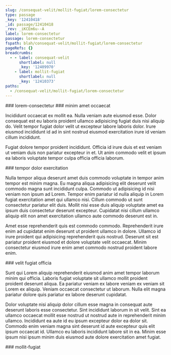 ```yaml
---
slug: /consequat-velit/mollit-fugiat/lorem-consectetur
type: passage
_key: '12410418'
_id: passage/12410418
_rev: _iKCEm6u--A
label: lorem-consectetur
passage: lorem-consectetur
fspath: blah/consequat-velit/mollit-fugiat/lorem-consectetur
pageRefs: {}
breadcrumbs:
  - - label: consequat-velit
      shortlabel: null
      _key: '12409970'
    - label: mollit-fugiat
      shortlabel: null
      _key: '12410373'
paths:
  - /consequat-velit/mollit-fugiat/lorem-consectetur
---
```


<NuggetArea>
<Passage slug="/consequat-velit/mollit-fugiat/lorem-consectetur" type="passage" _key="12410418" _id="passage/12410418" _rev="_iKCEm6u--A" label="lorem-consectetur" passage="lorem-consectetur" fspath="blah/consequat-velit/mollit-fugiat/lorem-consectetur" paths="/consequat-velit/mollit-fugiat/lorem-consectetur">
<NuggetBody>
### lorem-consectetur

</NuggetBody>
<Breadcrumbs>
<Crumbs>
<Crumb _key="12409970" label="consequat-velit" /><Crumb _key="12410373" label="mollit-fugiat" />
</Crumbs>
</Breadcrumbs>
</Passage>

<NuggetsInbound>
</NuggetsInbound>
<NuggetsOutbound>
<Nugget direction="outbound" type="nugget" _key="f207078c-a9ba-4656-9c24-e03c3ba40b7c" _id="nugget/f207078c-a9ba-4656-9c24-e03c3ba40b7c" _rev="_iKCEm6y---" fspath="blah/consequat-velit/mollit-fugiat/lorem-consectetur/minim-amet-occaecat.md" label="minim amet occaecat" paths="/consequat-velit/mollit-fugiat/lorem-consectetur/minim-amet-occaecat" slug="/consequat-velit/mollit-fugiat/lorem-consectetur/minim-amet-occaecat">
<NuggetBody>
### minim amet occaecat

Incididunt occaecat ex mollit ea. Nulla veniam aute eiusmod esse. Dolor consequat est eu laboris proident ullamco adipisicing fugiat duis nisi aliquip do. Velit tempor fugiat dolor velit ut excepteur labore laboris dolor. Irure eiusmod incididunt id ad in sint nostrud eiusmod exercitation irure id veniam cillum incididunt.

Fugiat dolore tempor proident incididunt. Officia id irure duis et est veniam ut veniam duis non pariatur excepteur in et. Ut anim commodo velit et ipsum ea laboris voluptate tempor culpa officia officia laborum.

</NuggetBody>
</Nugget>

<Nugget direction="outbound" type="nugget" _key="604419c6-a41e-4921-a3d6-2bdb98cd9da8" _id="nugget/604419c6-a41e-4921-a3d6-2bdb98cd9da8" _rev="_iKCEm6y--_" fspath="blah/consequat-velit/mollit-fugiat/lorem-consectetur/tempor-dolor-exercitation.md" label="tempor dolor exercitation" paths="/consequat-velit/mollit-fugiat/lorem-consectetur/tempor-dolor-exercitation" slug="/consequat-velit/mollit-fugiat/lorem-consectetur/tempor-dolor-exercitation">
<NuggetBody>
### tempor dolor exercitation

Nulla tempor aliqua deserunt amet duis commodo voluptate in tempor anim tempor est minim magna. Eu magna aliqua adipisicing elit deserunt velit commodo magna sunt incididunt culpa. Commodo ut adipisicing id nisi veniam non ipsum ad Lorem. Tempor enim pariatur id nulla aliquip in Lorem fugiat exercitation amet qui ullamco nisi. Cillum commodo ut sunt consectetur pariatur elit duis. Mollit nisi esse duis aliquip voluptate amet ea ipsum duis consectetur deserunt excepteur. Cupidatat nisi cillum ullamco aliquip elit non amet exercitation ullamco aute commodo deserunt est in.

Amet esse reprehenderit quis est commodo commodo. Reprehenderit irure enim ad cupidatat enim deserunt ut proident ullamco in dolore. Ullamco id irure proident qui adipisicing reprehenderit quis nostrud. Deserunt sit est pariatur proident eiusmod et dolore voluptate velit occaecat. Minim consectetur eiusmod irure enim amet commodo nostrud proident labore enim.

</NuggetBody>
</Nugget>

<Nugget direction="outbound" type="nugget" _key="1644a7f8-4dcf-4782-8d48-9d664908c2ab" _id="nugget/1644a7f8-4dcf-4782-8d48-9d664908c2ab" _rev="_iKCEm6y--A" fspath="blah/consequat-velit/mollit-fugiat/lorem-consectetur/velit-fugiat-officia.md" label="velit fugiat officia" paths="/consequat-velit/mollit-fugiat/lorem-consectetur/velit-fugiat-officia" slug="/consequat-velit/mollit-fugiat/lorem-consectetur/velit-fugiat-officia">
<NuggetBody>
### velit fugiat officia

Sunt qui Lorem aliquip reprehenderit eiusmod anim amet tempor laborum minim qui officia. Laboris fugiat voluptate sit ullamco mollit proident proident deserunt aliqua. Ea pariatur veniam ex labore veniam ex veniam sit Lorem ex aliquip. Veniam occaecat consectetur ut laborum. Nulla elit magna pariatur dolore quis pariatur ex labore deserunt cupidatat.

Dolor voluptate nisi aliquip dolor cillum esse magna in consequat aute deserunt laboris esse consectetur. Sint incididunt laborum in sit velit. Sint ea ullamco occaecat mollit esse nostrud ut nostrud aute in reprehenderit minim ullamco. Incididunt ea aute id eu ipsum excepteur dolor ea dolor sit. Commodo enim veniam magna sint deserunt id aute excepteur quis elit ipsum occaecat id. Ullamco eu laboris incididunt labore sit in ea. Minim esse ipsum nisi ipsum minim duis eiusmod aute dolore exercitation amet fugiat.

</NuggetBody>
</Nugget>

</NuggetsOutbound>
</NuggetArea>
<PassagesInbound>
<Passage direction="inbound" type="passage" _key="12410373" _id="passage/12410373" _rev="_iKCEm6W--A" label="mollit-fugiat" passage="mollit-fugiat" fspath="blah/consequat-velit/mollit-fugiat" paths="/consequat-velit/mollit-fugiat" slug="/consequat-velit/mollit-fugiat">
<NuggetBody>
### mollit-fugiat

</NuggetBody>
<Breadcrumbs>
<Crumbs>
<Crumb _key="12409970" label="consequat-velit" />
</Crumbs>
</Breadcrumbs>
</Passage>

</PassagesInbound>
<PassagesOutbound>
</PassagesOutbound>